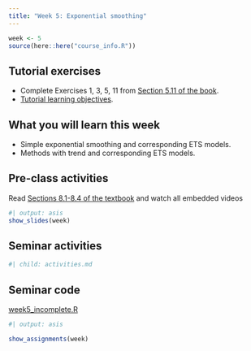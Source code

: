 ```yaml
---
title: "Week 5: Exponential smoothing"
---
```


```r
week <- 5
source(here::here("course_info.R"))
```

## Tutorial exercises

-   Complete Exercises 1, 3, 5, 11  from [Section 5.11 of the book](https://otexts.com/fpp3/toolbox-exercises.html).
-   [Tutorial learning objectives](tute-lo.qmd).
<!-- -   <i class="bi bi-download"></i> [Week 5 Tutorial Solution.html](Week5.html){download="Week 5 Tutorial Solution.html"} -->

## What you will learn this week

* Simple exponential smoothing and corresponding ETS models.
* Methods with trend and corresponding ETS models.


## Pre-class activities

Read [Sections 8.1-8.4 of the textbook](https://otexts.com/fpp3/expsmooth.html) and watch all embedded videos

```r
#| output: asis
show_slides(week)
```

## Seminar activities

```r
#| child: activities.md
```


## Seminar code

::: {.callout appearance="minimal"}
<i class="bi bi-download"></i> [week5_incomplete.R](week5_incomplete.R){download="week5_incomplete.R"}
:::



```r
#| output: asis

show_assignments(week)
```
